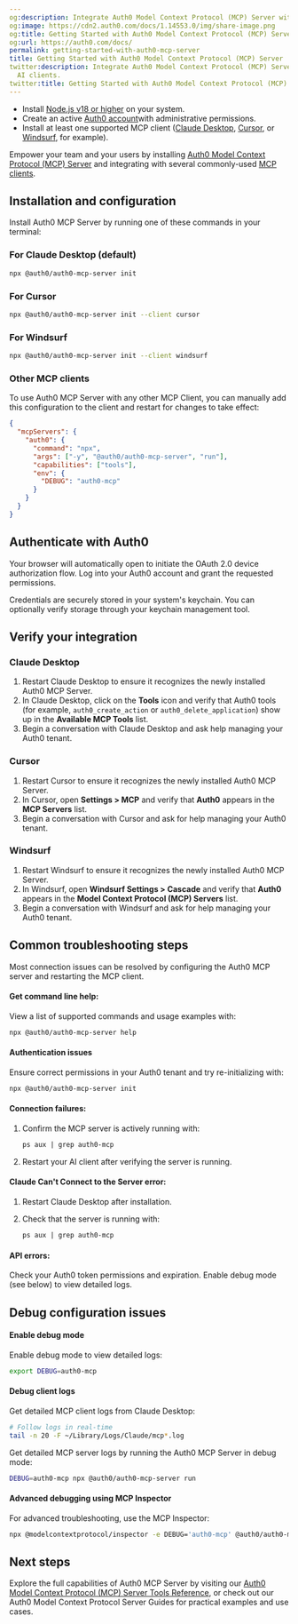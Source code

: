 ```yaml
---
og:description: Integrate Auth0 Model Context Protocol (MCP) Server with your AI clients.
og:image: https://cdn2.auth0.com/docs/1.14553.0/img/share-image.png
og:title: Getting Started with Auth0 Model Context Protocol (MCP) Server
og:url: https://auth0.com/docs/
permalink: getting-started-with-auth0-mcp-server
title: Getting Started with Auth0 Model Context Protocol (MCP) Server
twitter:description: Integrate Auth0 Model Context Protocol (MCP) Server with your
  AI clients.
twitter:title: Getting Started with Auth0 Model Context Protocol (MCP) Server
---
```


<Card title="Before you start">

* Install [Node.js v18 or higher](https://nodejs.org/en/download) on your system.
* Create an active [Auth0 account](https://auth0.com/)with administrative permissions.
* Install at least one supported MCP client ([Claude Desktop](https://claude.ai/download), [Cursor](https://www.cursor.com/downloads), or [Windsurf](https://www.windsurf.com/editor), for example).

</Card>

Empower your team and your users by installing [Auth0 Model Context Protocol (MCP) Server](/docs/get-started/auth0-mcp-server) and integrating with several commonly-used [MCP clients](https://modelcontextprotocol.io/clients).

## Installation and configuration

Install Auth0 MCP Server by running one of these commands in your terminal:

### For Claude Desktop (default)

```bash lines
npx @auth0/auth0-mcp-server init
```






### For Cursor

```bash lines
npx @auth0/auth0-mcp-server init --client cursor
```






### For Windsurf

```bash lines
npx @auth0/auth0-mcp-server init --client windsurf
```






### Other MCP clients

To use Auth0 MCP Server with any other MCP Client, you can manually add this configuration to the client and restart for changes to take effect:

```json lines
{
  "mcpServers": {
    "auth0": {
      "command": "npx",
      "args": ["-y", "@auth0/auth0-mcp-server", "run"],
      "capabilities": ["tools"],
      "env": {
        "DEBUG": "auth0-mcp"
      }
    }
  }
}
```






## Authenticate with Auth0

Your browser will automatically open to initiate the <Tooltip tip="OAuth 2.0: Authorization framework that defines authorization protocols and workflows." cta="View Glossary" href="/docs/glossary?term=OAuth+2.0">OAuth 2.0</Tooltip> device <Tooltip tip="OAuth 2.0: Authorization framework that defines authorization protocols and workflows." cta="View Glossary" href="/docs/glossary?term=authorization+flow">authorization flow</Tooltip>. Log into your Auth0 account and grant the requested permissions.

<Callout icon="file-lines" color="#0EA5E9" iconType="regular">

Credentials are securely stored in your system's keychain. You can optionally verify storage through your keychain management tool.

</Callout>

## Verify your integration

### Claude Desktop

1. Restart Claude Desktop to ensure it recognizes the newly installed Auth0 MCP Server.
2. In Claude Desktop, click on the **Tools** icon and verify that Auth0 tools (for example, `auth0_create_action` or `auth0_delete_application`) show up in the **Available MCP Tools** list.
3. Begin a conversation with Claude Desktop and ask help managing your Auth0 tenant.

### Cursor

1. Restart Cursor to ensure it recognizes the newly installed Auth0 MCP Server.
2. In Cursor, open **Settings > MCP** and verify that **Auth0** appears in the **MCP Servers** list.
3. Begin a conversation with Cursor and ask for help managing your Auth0 tenant.

### Windsurf

1. Restart Windsurf to ensure it recognizes the newly installed Auth0 MCP Server.
2. In Windsurf, open **Windsurf Settings > Cascade** and verify that **Auth0** appears in the **Model Context Protocol (MCP) Servers** list.
3. Begin a conversation with Windsurf and ask for help managing your Auth0 tenant.

## Common troubleshooting steps

<Callout icon="file-lines" color="#0EA5E9" iconType="regular">

Most connection issues can be resolved by configuring the Auth0 MCP server and restarting the MCP client.

</Callout>

#### Get command line help:

View a list of supported commands and usage examples with:

```bash lines
npx @auth0/auth0-mcp-server help
```






#### Authentication issues

Ensure correct permissions in your Auth0 tenant and try re-initializing with:

```bash lines
npx @auth0/auth0-mcp-server init
```






#### Connection failures:

1. Confirm the MCP server is actively running with:

   ```ps lines
   ps aux | grep auth0-mcp
   ```


   

   
2. Restart your AI client after verifying the server is running.

#### Claude Can't Connect to the Server error:

1. Restart Claude Desktop after installation.
2. Check that the server is running with:

   ```ps lines
   ps aux | grep auth0-mcp
   ```


   

   

#### API errors:

Check your Auth0 token permissions and expiration. Enable debug mode (see below) to view detailed logs.

## Debug configuration issues

#### Enable debug mode

Enable debug mode to view detailed logs:

```bash lines
export DEBUG=auth0-mcp
```






#### Debug client logs

Get detailed MCP client logs from Claude Desktop:

```bash lines
# Follow logs in real-time
tail -n 20 -F ~/Library/Logs/Claude/mcp*.log
```






Get detailed MCP server logs by running the Auth0 MCP Server in debug mode:

```bash lines
DEBUG=auth0-mcp npx @auth0/auth0-mcp-server run
```






#### Advanced debugging using MCP Inspector

For advanced troubleshooting, use the MCP Inspector:

```bash wrap lines
npx @modelcontextprotocol/inspector -e DEBUG='auth0-mcp' @auth0/auth0-mcp-server run__text in bold__
```






## Next steps

Explore the full capabilities of Auth0 MCP Server by visiting our [Auth0 Model Context Protocol (MCP) Server Tools Reference](/docs/get-started/auth0-mcp-server/auth0-mcp-tools-reference), or check out our Auth0 Model Context Protocol Server Guides for practical examples and use cases.